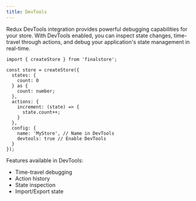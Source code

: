 ```yaml
---
title: DevTools
---
```


Redux DevTools integration provides powerful debugging capabilities for your store. With DevTools enabled, you can inspect state changes, time-travel through actions, and debug your application's state management in real-time.

```tsx
import { createStore } from 'finalstore';

const store = createStore({
  states: {
    count: 0
  } as {
    count: number;
  },
  actions: {
    increment: (state) => {
      state.count++;
    }
  },
  config: {
    name: 'MyStore', // Name in DevTools
    devtools: true // Enable DevTools
  }
});
```

Features available in DevTools:

- Time-travel debugging
- Action history
- State inspection
- Import/Export state
